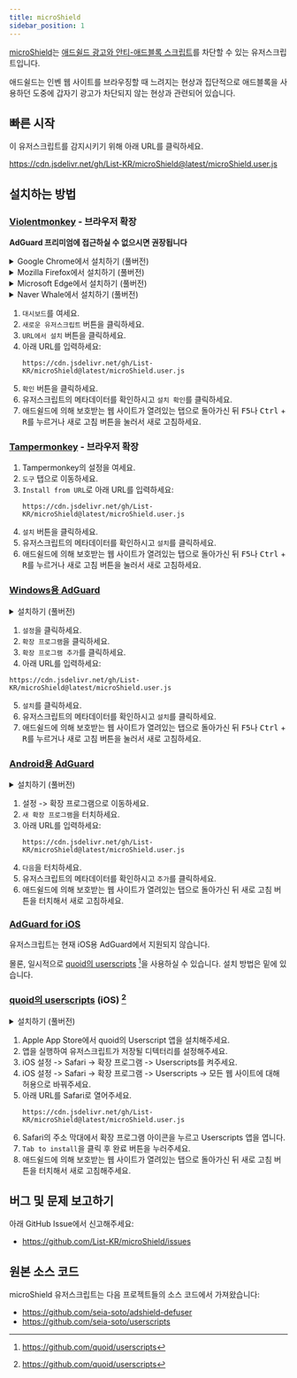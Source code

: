```yaml
---
title: microShield
sidebar_position: 1
---
```


[microShield](https://github.com/List-KR/microShield)는 [애드쉴드 광고와 안티-애드블록 스크립트](https://www.ad-shield.io/)를 차단할 수 있는 유저스크립트입니다.

애드쉴드는 인벤 웹 사이트를 브라우징할 때 느려지는 현상과 집단적으로 애드블록을 사용하던 도중에 갑자기 광고가 차단되지 않는 현상과 관련되어 있습니다.

## 빠른 시작
이 유저스크립트를 감지시키기 위해 아래 URL를 클릭하세요.

https://cdn.jsdelivr.net/gh/List-KR/microShield@latest/microShield.user.js

## 설치하는 방법
### [Violentmonkey](https://addons.mozilla.org/ko/firefox/addon/violentmonkey/) - 브라우저 확장
**AdGuard 프리미엄에 접근하실 수 없으시면 권장됩니다**

<details>
<summary>
    Google Chrome에서 설치하기 (풀버전)
</summary>

<ReactPlayer controls width='100%' height='100%' url='/video/microshield/violentmonkey/Chrome.webm' />

</details>
<details>
<summary>
    Mozilla Firefox에서 설치하기 (풀버전)
</summary>

<ReactPlayer controls width='100%' height='100%' url='/video/microshield/violentmonkey/Firefox.webm' />

</details>
<details>
<summary>
    Microsoft Edge에서 설치하기 (풀버전)
</summary>

<ReactPlayer controls width='100%' height='100%' url='/video/microshield/violentmonkey/Edge.webm' />

</details>
<details>
<summary>
    Naver Whale에서 설치하기 (풀버전)
</summary>

<ReactPlayer controls width='100%' height='100%' url='/video/microshield/violentmonkey/Whale.webm' />

</details>


1. `대시보드`를 여세요.
2. `새로운 유저스크립트` 버튼을 클릭하세요.
3. `URL에서 설치` 버튼을 클릭하세요.
4. 아래 URL를 입력하세요:
    ```
    https://cdn.jsdelivr.net/gh/List-KR/microShield@latest/microShield.user.js
    ```
5. `확인` 버튼을 클릭하세요.
6. 유저스크립트의 메타데이터를 확인하시고 `설치 확인`를 클릭하세요.
7. 애드쉴드에 의해 보호받는 웹 사이트가 열려있는 탭으로 돌아가신 뒤 <kbd>F5</kbd>나 <kbd>Ctrl</kbd> + <kbd>R</kbd>를 누르거나 새로 고침 버튼을 눌러서 새로 고침하세요.

### [Tampermonkey](https://addons.mozilla.org/ko/firefox/addon/tampermonkey/) - 브라우저 확장
1. Tampermonkey의 설정을 여세요.
2. `도구` 탭으로 이동하세요.
3. `Install from URL`로 아래 URL를 입력하세요:
    ```
    https://cdn.jsdelivr.net/gh/List-KR/microShield@latest/microShield.user.js
    ```
4. `설치` 버튼을 클릭하세요.
5. 유저스크립트의 메타데이터를 확인하시고 `설치`를 클릭하세요.
6. 애드쉴드에 의해 보호받는 웹 사이트가 열려있는 탭으로 돌아가신 뒤 <kbd>F5</kbd>나 <kbd>Ctrl</kbd> + <kbd>R</kbd>를 누르거나 새로 고침 버튼을 눌러서 새로 고침하세요.

### [Windows용 AdGuard](https://adguard.com/ko/adguard-windows/overview.html)
<details>
<summary>
    설치하기 (풀버전)
</summary>

<ReactPlayer width='560px' height='315px' controls url='https://youtu.be/OFVcKIu6xXY' />

</details>


1. `설정`을 클릭하세요.
2. `확장 프로그램`을 클릭하세요.
3. `확장 프로그램 추가`를 클릭하세요.
4. 아래 URL를 입력하세요:
  ```
  https://cdn.jsdelivr.net/gh/List-KR/microShield@latest/microShield.user.js
  ```
5. `설치`를 클릭하세요.
6. 유저스크립트의 메타데이터를 확인하시고 `설치`를 클릭하세요.
7. 애드쉴드에 의해 보호받는 웹 사이트가 열려있는 탭으로 돌아가신 뒤 <kbd>F5</kbd>나 <kbd>Ctrl</kbd> + <kbd>R</kbd>를 누르거나 새로 고침 버튼을 눌러서 새로 고침하세요.


### [Android용 AdGuard](https://adguard.com/ko/adguard-android/overview.html)
<details>
<summary>
    설치하기 (풀버전)
</summary>

<ReactPlayer width='560px' height='315px' controls url='https://youtube.com/shorts/OZm1q7B7U3Q' />

</details>


1. 설정 -> 확장 프로그램으로 이동하세요.
2. `새 확장 프로그램`을 터치하세요.
3. 아래 URL를 입력하세요:
    ```
    https://cdn.jsdelivr.net/gh/List-KR/microShield@latest/microShield.user.js
    ```
4. `다음`을 터치하세요.
5. 유저스크립트의 메타데이터를 확인하시고 `추가`를 클릭하세요.
6. 애드쉴드에 의해 보호받는 웹 사이트가 열려있는 탭으로 돌아가신 뒤 새로 고침 버튼을 터치해서 새로 고침하세요.


### [AdGuard for iOS](https://adguard.com/ko/adguard-ios/overview.html)

유저스크립트는 현재 iOS용 AdGuard에서 지원되지 않습니다.

몰론, 일시적으로 [quoid의 userscripts](https://apps.apple.com/kr/app/userscripts/id1463298887) [^2]을 사용하실 수 있습니다. 설치 방법은 밑에 있습니다.

### [quoid의 userscripts](https://apps.apple.com/kr/app/userscripts/id1463298887) (iOS) [^2]
<details>
<summary>
    설치하기 (풀버전)
</summary>

<ReactPlayer width='560px' height='315px' controls url='https://youtu.be/bLLwEtEYZb8' />

</details>


1. Apple App Store에서 quoid의 Userscript 앱을 설치해주세요.
2. 앱을 실행하여 유저스크립트가 저장될 디텍터리를 설정해주세요.
3. iOS 설정 -> Safari -> 확장 프로그램 -> Userscripts를 켜주세요.
4. iOS 설정 -> Safari -> 확장 프로그램 -> Userscripts -> 모든 웹 사이트에 대해 허용으로 바꿔주세요.
5. 아래 URL를 Safari로 열어주세요.
    ```
    https://cdn.jsdelivr.net/gh/List-KR/microShield@latest/microShield.user.js
    ```
6. Safari의 주소 막대에서 확장 프로그램 아이콘을 누르고 Userscripts 앱을 엽니다.
7.  `Tab to install`을 클릭 후 완료 버튼을 누러주세요.
8. 애드쉴드에 의해 보호받는 웹 사이트가 열려있는 탭으로 돌아가신 뒤 새로 고침 버튼을 터치해서 새로 고침해주세요.


[^1]: https://github.com/AdguardTeam/AdguardForiOS/issues/1542
[^2]: https://github.com/quoid/userscripts


## 버그 및 문제 보고하기
아래 GitHub Issue에서 신고해주세요:
 - https://github.com/List-KR/microShield/issues


## 원본 소스 코드
microShield 유저스크립트는 다음 프로젝트들의 소스 코드에서 가져왔습니다:
 - https://github.com/seia-soto/adshield-defuser
 - https://github.com/seia-soto/userscripts